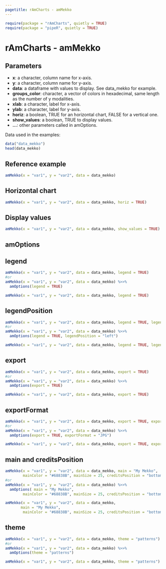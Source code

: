 ```yaml
---
pagetitle: rAmCharts - amMekko
---
```


```r
require(package = "rAmCharts", quietly = TRUE)
require(package = "pipeR", quietly = TRUE)
```

<h1>rAmCharts - amMekko</h1>

## Parameters

* __x__: a character, column name for x-axis.
* __y__: a character, column name for y-axis.
* __data__: a dataframe with values to display. See data_mekko for example.
* __groups_color__: character, a vector of colors in hexadecimal, same length as the number of y modalities.
* __xlab__: a character, label for x-axis.
* __ylab__: a character, label for y-axis.
* __horiz__: a boolean, TRUE for an horizontal chart, FALSE for a vertical one.
* __show_values__: a boolean, TRUE to display values.
* __...__: other parameters called in amOptions.


Data used in the examples:
```r
data("data_mekko")
head(data_mekko)
```

## Reference example

```r
amMekko(x = "var1", y = "var2", data = data_mekko)
```

## Horizontal chart
```r
amMekko(x = "var1", y = "var2", data = data_mekko, horiz = TRUE)
```

## Display values
```r
amMekko(x = "var1", y = "var2", data = data_mekko, show_values = TRUE)
```


<h2 class="partdivtitle">amOptions</h2>

## legend
```r
amMekko(x = "var1", y = "var2", data = data_mekko, legend = TRUE)
#or
amMekko(x = "var1", y = "var2", data = data_mekko) %>>% 
  amOptions(legend = TRUE)
```
```r
amMekko(x = "var1", y = "var2", data = data_mekko, legend = TRUE)
```

## legendPosition
```r
amMekko(x = "var1", y = "var2", data = data_mekko, legend = TRUE, legendPosition = "left")
#or
amMekko(x = "var1", y = "var2", data = data_mekko) %>>% 
  amOptions(legend = TRUE, legendPosition = "left")
```
```r
amMekko(x = "var1", y = "var2", data = data_mekko, legend = TRUE, legendPosition = "left")
```

## export
```r
amMekko(x = "var1", y = "var2", data = data_mekko, export = TRUE)
#or
amMekko(x = "var1", y = "var2", data = data_mekko) %>>% 
  amOptions(export = TRUE)
```
```r
amMekko(x = "var1", y = "var2", data = data_mekko, export = TRUE)
```

## exportFormat
```r
amMekko(x = "var1", y = "var2", data = data_mekko, export = TRUE, exportFormat = "JPG")
#or
amMekko(x = "var1", y = "var2", data = data_mekko) %>>% 
  amOptions(export = TRUE, exportFormat = "JPG")
```
```r
amMekko(x = "var1", y = "var2", data = data_mekko, export = TRUE, exportFormat = "JPG")
```

## main and creditsPosition
```r
amMekko(x = "var1", y = "var2", data = data_mekko, main = "My Mekko",
        mainColor = "#68838B", mainSize = 25, creditsPosition = "bottom-left")
#or
amMekko(x = "var1", y = "var2", data = data_mekko) %>>% 
  amOptions( main = "My Mekko",
        mainColor = "#68838B", mainSize = 25, creditsPosition = "bottom-left")
```
```r
amMekko(x = "var1", y = "var2", data = data_mekko, 
       main = "My Mekko",
        mainColor = "#68838B", mainSize = 25, creditsPosition = "bottom-left")
```

## theme
```r
amMekko(x = "var1", y = "var2", data = data_mekko, theme = "patterns")
#or
amMekko(x = "var1", y = "var2", data = data_mekko) %>>% 
  amOptions(theme = "patterns")
```
```r
amMekko(x = "var1", y = "var2", data = data_mekko, theme = "patterns")
```
